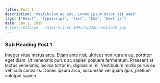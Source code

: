 ```yaml
---
title: Post 1
description: "Vestibulum ac est. Lorem ipsum dolor sit amet"
tags: ["React", "TypeScript", "Jest", "ES6", "Next.js"]
date: Jan 1, 2019
# featuredImage: ./ales-krivec-1WHixYqQ3uU-unsplash.jpg
---
```


### Sub Heading Post 1

Integer vitae metus arcu. Etiam ante nisl, ultrices non rutrum eu, porttitor eget diam. Ut venenatis purus ac sapien posuere fermentum. Praesent at lectus venenatis, lacinia tortor in, dignissim mi. Vestibulum mollis purus eu vehicula convallis. Donec ipsum arcu, accumsan vel quam quis, pretium volutpat sapien
